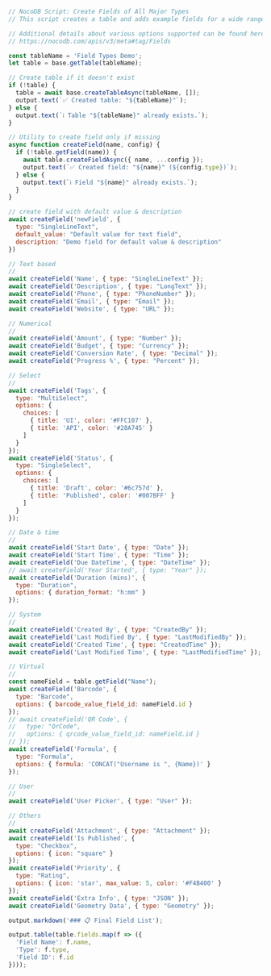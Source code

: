 ```javascript
// NocoDB Script: Create Fields of All Major Types
// This script creates a table and adds example fields for a wide range of field types using string literal types.

// Additional details about various options supported can be found here
// https://nocodb.com/apis/v3/meta#tag/Fields

const tableName = 'Field Types Demo';
let table = base.getTable(tableName);

// Create table if it doesn't exist
if (!table) {
  table = await base.createTableAsync(tableName, []);
  output.text(`✅ Created table: "${tableName}"`);
} else {
  output.text(`ℹ️ Table "${tableName}" already exists.`);
}

// Utility to create field only if missing
async function createField(name, config) {
  if (!table.getField(name)) {
    await table.createFieldAsync({ name, ...config });
    output.text(`✅ Created field: "${name}" (${config.type})`);
  } else {
    output.text(`ℹ️ Field "${name}" already exists.`);
  }
}

// create field with default value & description
await createField('newField', {
  type: "SingleLineText",
  default_value: "Default value for text field",
  description: "Demo field for default value & description"
})

// Text based
//
await createField('Name', { type: "SingleLineText" });
await createField('Description', { type: "LongText" });
await createField('Phone', { type: "PhoneNumber" });
await createField('Email', { type: "Email" });
await createField('Website', { type: "URL" });

// Numerical
//
await createField('Amount', { type: "Number" });
await createField('Budget', { type: "Currency" });
await createField('Conversion Rate', { type: "Decimal" });
await createField('Progress %', { type: "Percent" });

// Select
//
await createField('Tags', {
  type: "MultiSelect",
  options: {
    choices: [
      { title: 'UI', color: '#FFC107' },
      { title: 'API', color: '#28A745' }
    ]
  }
});
await createField('Status', {
  type: "SingleSelect",
  options: {
    choices: [
      { title: 'Draft', color: '#6c757d' },
      { title: 'Published', color: '#007BFF' }
    ]
  }
});

// Date & time
//
await createField('Start Date', { type: "Date" });
await createField('Start Time', { type: "Time" });
await createField('Due DateTime', { type: "DateTime" });
// await createField('Year Started', { type: "Year" });
await createField('Duration (mins)', {
  type: "Duration",
  options: { duration_format: "h:mm" }
});

// System
//
await createField('Created By', { type: "CreatedBy" });
await createField('Last Modified By', { type: "LastModifiedBy" });
await createField('Created Time', { type: "CreatedTime" });
await createField('Last Modified Time', { type: "LastModifiedTime" });

// Virtual
//
const nameField = table.getField("Name");
await createField('Barcode', {
  type: "Barcode",
  options: { barcode_value_field_id: nameField.id }
});
// await createField('QR Code', {
//   type: "QrCode",
//   options: { qrcode_value_field_id: nameField.id }
// });
await createField('Formula', {
  type: "Formula",
  options: { formula: 'CONCAT("Username is ", {Name})' }
});

// User
//
await createField('User Picker', { type: "User" });

// Others
//
await createField('Attachment', { type: "Attachment" });
await createField('Is Published', {
  type: "Checkbox",
  options: { icon: "square" }
});
await createField('Priority', {
  type: "Rating",
  options: { icon: 'star', max_value: 5, color: '#F4B400' }
});
await createField('Extra Info', { type: "JSON" });
await createField('Geometry Data', { type: "Geometry" });

output.markdown('### 📋 Final Field List');

output.table(table.fields.map(f => ({
  'Field Name': f.name,
  'Type': f.type,
  'Field ID': f.id
})));

```